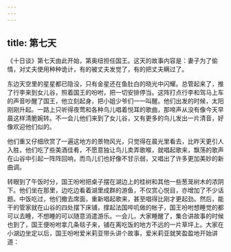 ```yaml
---
---
---
```

title: 第七天
---



《十日谈》第七天由此开始，第奥纽担任国王。这天的故事内容是：妻子为了偷情，对丈夫使用种种诡计，有的被丈夫发觉了，有的把丈夫瞒过了。





东边天空里的星星都已隐没，只有金星还在鱼肚白的晓光中闪耀。总管起来了，推了行李来到女儿谷，照着国王的吩咐，把一切安排停当。这阵打点行李和驾马上车的声音吵醒了国王，他立刻起身，把小姐少爷们一一叫醒。他们出发的时候，太阳刚刚升起。一路上只听得夜莺和各种鸟儿唱着悦耳的歌曲，那啼声从没有像今天早晨这样清脆婉转。不一会儿他们来到了女儿谷，又有更多的鸟儿发出一片清音，好像欢迎他们似的。

他们重又仔细欣赏了一遍这地方的景物风光，只觉得在晨光里看去，比昨天更引人入胜，他们吃了些美酒佳肴，不愿意独让鸟儿卖弄歌喉，就唱起歌来，飘荡的歌声在山谷中引起一阵阵回响，而鸟儿们也好像不甘示弱，又唱出了许多更加美妙的新曲调。

转眼到了午饭时分，国王吩咐把桌子摆在湖边上的桂树和其他一些葱茏树木的浓阴下。他们坐在那里，边吃边看着湖里成群的游鱼，不仅赏心悦目，亦增加了不少话题。中饭吃过，他们撤去席面，重新唱起歌来，甚至唱得比刚才更起劲。然后，能干的管家就在山谷的四处摆下床铺，撑起法国哔叽做的帐子，国王吩咐想睡觉的都可以去睡，不想睡的可以随意消遣游乐。一会儿，大家睡醒了，集合讲故事的时候也到了，国王便吩咐拿几条毯子来，铺在离吃饭的地方不远的一片草坪上。大家在小湖边坐定以后，国王吩咐爱米莉亚带头讲个故事，爱米莉亚就笑盈盈地开始讲道：

